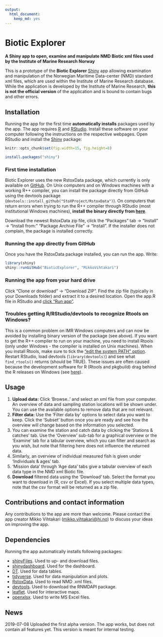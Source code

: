 ```yaml
---
output: 
  html_document: 
    keep_md: yes
---
```

# Biotic Explorer 
**A Shiny app to open, examine and manipulate NMD Biotic xml files used by the Institute of Marine Research Norway**

This is a prototype of the **Biotic Explorer** [Shiny](https://shiny.rstudio.com/) app allowing examination and manipulation of the Norwegian Maritime Data-center (NMD) standard xml files, which are used within the Institute of Marine Research database. While the application is developed by the Institute of Marine Research, **this is not the official version** of the application and is bound to contain bugs and other errors. 

## Installation

Running the app for the first time **automatically installs** packages used by the app. The app requires [R](https://www.r-project.org/) and [RStudio](https://www.rstudio.com/). Install these software on your computer following the instructions on the respective webpages. Open RStudio and install the [Shiny](https://shiny.rstudio.com/) package:

```r
knitr::opts_chunk$set(fig.width=15, fig.height=8)
```

```r
install.packages("shiny")
```

### First time installation

Biotic Explorer uses the new RstoxData package, which currently is only available on [GitHub](https://github.com/StoXProject/RstoxData/releases). On Unix computers and on Windows machines with a working R++ compiler, you can install the package directly from GitHub using the devtools package (`devtools::install_github("StoXProject/RstoxData")`). On computers that return errors when trying to run the R++ compiler through RStudio (most institutional Windows machines), **install the binary directly from [here](https://github.com/StoXProject/RstoxData/releases)**. 

Download the newest RstoxData zip file, click the "Packages" tab -> "Install" -> "Install from:" "Package Archive File" -> "Install". If the installer does not complain, the package is installed correctly.

### Running the app directly from GitHub

Once you have the RstoxData package installed, you can run the app. Write:

```r
library(shiny)
shiny::runGitHub("BioticExplorer", "MikkoVihtakari")
```

### Running the app from your hard drive

Click "Clone or download" -> "Download ZIP". Find the zip file (typically in your Downloads folder) and extract it to a desired location. Open the app.R file in RStudio and [click "Run app"](https://shiny.rstudio.com/tutorial/written-tutorial/lesson1/).

### Troubles getting R/RStudio/devtools to recognize Rtools on Windows?

This is a common problem on IMR Windows computers and can now be avoided by installing binary version of the package (see above). If you want to get the R++ compiler to run on your machine, you need to install Rtools (only under Windows - the compiler is installed on Unix machines). When you install Rtools, make sure to tick the ["edit the system PATH" option](http://stat545.com/packages01_system-prep.html). Restart RStudio, load devtools (`library(devtools)`) and see what `find_rtools()` returns (should be TRUE). These issues are often caused because the development software for R (Rtools and pkgbuild) drag behind the R releases on Windows (see [here](https://github.com/r-lib/devtools/issues/1772)). 

## Usage

1. **Upload data:** Click 'Browse..' and select an xml file from your computer. An overview of data and sampling station locations will be shown under. You can use the available options to remove data that are not relevant.
2. **Filter data:** Use the 'Filter data by' options to select data you want to keep. Click the 'Subset' button once you are ready and see how the overview will change based on the information you selected.
3. You can examine the station and catch data by clicking the 'Stations & catches' tab. Use the 'Overview' sub-tab for a graphical overview or the 'Examine' tab for a tabular overview, which you can filter and search as you wish, but note that filtering here does not influence the returned data.
4. Similarly, an overview of individual measured fish is given under 'Individuals & ages' tab.
5. 'Mission data' through 'Age data' tabs give a tabular overview of each data type in the NMD xml Biotic file.
6. **Download** filtered data using the 'Download' tab. Select the format you want to download in (R, csv or Excel). If you select multiple data types, note that the csv format will be returned as a zip file.

## Contributions and contact information

Any contributions to the app are more than welcome. Please contact the app creator Mikko Vihtakari (<mikko.vihtakari@hi.no>) to discuss your ideas on improving the app.

## Dependencies

Running the app automatically installs following packages:

- [shinyFiles](https://cran.r-project.org/web/packages/shinyFiles/index.html). Used to up- and download files.  
- [shinydashboard](https://cran.r-project.org/web/packages/shinydashboard/index.html). Used for the dashboard.
- [DT](https://cran.r-project.org/web/packages/DT/index.html). Used for data tables.
- [tidyverse](https://cran.r-project.org/web/packages/tidyverse/index.html). Used for data manipulation and plots.
- [RstoxData](https://github.com/StoXProject/RstoxData). Used to read NMD .xml files.
- [devtools](https://cran.r-project.org/web/packages/devtools/index.html). Used to download the RNMDAPI package.
- [leaflet](https://cran.r-project.org/web/packages/leaflet/index.html). Used for interactive maps.
- [openxlsx](https://cran.r-project.org/web/packages/openxlsx/index.html). Used to write MS Excel files. 

## News

2019-07-08 Uploaded the first alpha version. The app works, but does not contain all features yet. This version is meant for internal testing. 
